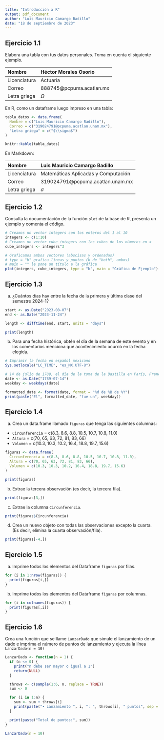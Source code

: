 ```yaml
---
title: "Introducción a R"
output: pdf_document
author: "Luis Mauricio Camargo Badillo"
date: "18 de septiembre de 2023"
---
```


## Ejercicio 1.1

Elabora una tabla con tus datos personales. Toma en cuenta el siguiente ejemplo.

|Nombre | Héctor Morales Osorio|
|:-----|:------|
|Licenciatura|Actuaría|
|Correo|888745@pcpuma.acatlan.mx|
|Letra griega|$\Omega$|

En R, como un dataframe luego impreso en una tabla:

```r
tabla_datos <- data.frame(
  Nombre = c("Luis Mauricio Camargo Badillo"),
  Correo = c("319024791@pcpuma.acatlan.unam.mx"),
  "Letra griega" = c("$\\sigma$")
)

knitr::kable(tabla_datos)
```

En Markdown:

| Nombre | Luis Mauricio Camargo Badillo |
|:-----|:------|
| Licenciatura | Matemáticas Aplicadas y Computación |
| Correo| 319024791@pcpuma.acatlan.unam.mx |
| Letra griega| $\sigma$ |

## Ejercicio 1.2

Consulta la documentación de la función `plot` de la base de R, presenta un
ejemplo y comenta el código.

```r
# Creamos un vector integers con los enteros del 1 al 10
integers <- c(1:10)
# Creamos un vector cube_integers con los cubos de los números en x
cube_integers <- integers^3

# Graficamos ambos vectores (abscisas y ordenadas)
# type = "b" grafica líneas y puntos (b de "both", ambos)
# main = "" le pone un título a la gráfica
plot(integers, cube_integers, type = "b", main = "Gráfica de Ejemplo")
```

## Ejercicio 1.3

a) ¿Cuántos días hay entre la fecha de la primera y última clase del semestre 2024-1?

```r
start <- as.Date("2023-08-07")
end <- as.Date("2023-11-24")

length <- difftime(end, start, units = "days")

print(length)
```

b) Para una fecha histórica, obtén el día de la semana de este evento y en los comentarios menciona qué acontecimiento ocurrió en la fecha elegida.

```r
# Imprimir la fecha en español mexicano
Sys.setlocale("LC_TIME", "es_MX.UTF-8")

# 14 de julio de 1789, el día de la toma de la Bastilla en París, Francia
date <- as.Date("1789-07-14")
weekday <- weekdays(date)

formatted_date <- format(date, format = "%d de %B de %Y")
print(paste("El", formatted_date, "fue un", weekday))
```

## Ejercicio 1.4

a) Crea un data.frame llamado `figuras` que tenga las siguientes columnas:
- `Circunferencia` = c(8.3, 8.6, 8.8, 10.5, 10.7, 10.8, 11.0)
- `Altura` = c(70, 65, 63, 72, 81, 83, 66)
- `Volumen` = c(10.3, 10.3, 10.2, 16.4, 18.8, 19.7, 15.6)

```r
figuras <- data.frame(
  Circunferencia = c(8.3, 8.6, 8.8, 10.5, 10.7, 10.8, 11.0),
  Altura = c(70, 65, 63, 72, 81, 83, 66),
  Volumen = c(10.3, 10.3, 10.2, 16.4, 18.8, 19.7, 15.6)
)

print(figuras)
```


b) Extrae la tercera observación (es decir, la tercera fila).

```r
print(figuras[3,])
```

c) Extrae la columna `Circunferencia`.

```r
print(figuras$Circunferencia)
```

d) Crea un nuevo objeto con todas las observaciones excepto la cuarta. (Es
decir, elimina la cuarta observación/fila).

```r
print(figuras[-4,])
```

## Ejercicio 1.5

a) Imprime todos los elementos del Dataframe `figuras` por filas.

```r
for (i in 1:nrow(figuras)) {
  print(figuras[i,])
}
```


b) Imprime todos los elementos del Dataframe `figuras` por columnas.

```r
for (i in colnames(figuras)) {
  print(figuras[,i])
}
```

## Ejercicio 1.6

Crea una función que se llame `LanzarDado` que simule el lanzamiento de un dado e imprima el número de puntos de lanzamiento y ejecuta la línea  `LanzarDado(n = 10)`

```r
LanzarDado <- function(n = 1) {
  if (n <= 0) {
    print("n debe ser mayor o igual a 1")
    return(NULL)
  }

  throws <- c(sample(1:6, n, replace = TRUE))
  sum <- 0

  for (i in 1:n) {
    sum <- sum + throws[i]
    print(paste("• Lanzamiento ", i, ": ", throws[i], " puntos", sep = ""))
  }

  print(paste("Total de puntos:", sum))
}

LanzarDado(n = 10)
```
